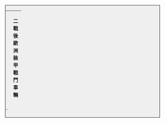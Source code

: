 <div style="clear: both; margin-left: auto; margin-right: auto; padding: 1px; background: #efefef; border:1px solid #000000;">
{| width=100% valign=top align=center style="text-align:center; background:#cdc;"
|-
! width="10%" |{{navbar|二戰後歐洲裝甲戰鬥車輛|mini=1}}
| width="80%" |'''二戰後歐洲裝甲戰鬥車輛'''
| width="10%" | [[File:Flag of Europe.svg|right|40px|]] 
|}
{{二戰後蘇聯裝甲戰鬥車輛}}
{{俄羅斯裝甲戰鬥車輛}}
{{法国二战后的坦克与装甲车}}
{{英國二戰後裝甲戰鬥車輛}}{{西德-联邦德国的坦克与装甲车}}
{{二战后罗马尼亚装甲战斗车辆}}
{{二戰後歐洲除蘇英法德各國裝甲戰鬥車輛}}
<!-- {{WWIIBritishCars}}
{{WWIIBritishExperimental}}
{{WWIIBritishSoftVeh}} -->
{| width=100% valign=top align=center style="text-align;center; background:#ddb; font-size:smaller;"
! width="100%" | 
|}
</div>